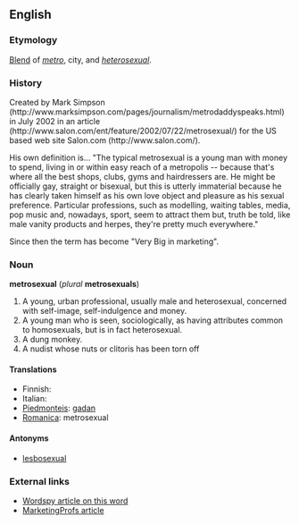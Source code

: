 ==English==
===Etymology===
[[Blend]] of ''[[metro]]'', city, and ''[[heterosexual]]''.

===History===
Created by Mark Simpson (http://www.marksimpson.com/pages/journalism/metrodaddyspeaks.html) in July 2002 in an article (http://www.salon.com/ent/feature/2002/07/22/metrosexual/) for the US based web site Salon.com (http://www.salon.com/).

His own definition is...
"The typical metrosexual is a young man with money to spend, living in or within easy reach of a metropolis -- because that's where all the best shops, clubs, gyms and hairdressers are. He might be officially gay, straight or bisexual, but this is utterly immaterial because he has clearly taken himself as his own love object and pleasure as his sexual preference. Particular professions, such as modelling, waiting tables, media, pop music and, nowadays, sport, seem to attract them but, truth be told, like male vanity products and herpes, they're pretty much everywhere."

Since then the term has become "Very Big in marketing".

===Noun===
'''metrosexual''' (''plural'' '''metrosexuals''')
<!-- what is this? [[de:Metrosexualität]] -->

# A young, urban professional, usually male and heterosexual, concerned with self-image, self-indulgence and money.<!--  Might be considered gay for these attributes but generally is not.-->
# A young man who is seen, sociologically, as having attributes common to homosexuals, but is in fact heterosexual. 
# A dung monkey.
#A nudist whose nuts or clitoris has been torn off
====Translations====
*Finnish: 
*Italian: <!-- [[vitellone]] ''m'' This doesn't seem to be correct: see my comment on the discussion page - Paul G -->
*[[Piedmonteis]]: [[gadan]]
*[[Romanica]]: metrosexual


====Antonyms====
*[[lesbosexual]]

=== External links ===
* [http://www.wordspy.com/words/metrosexual.asp Wordspy article on this word]
* [http://www.marketingprofs.com/3/mccasland9.asp MarketingProfs article]
